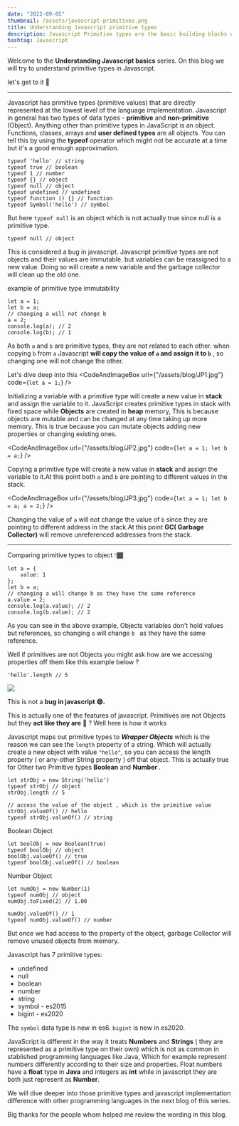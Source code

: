 ```yaml
---
date: "2022-09-05"
thumbnail: /assets/javascript-primitives.png
title: Understanding Javascript primitive types
description: Javascript Primitive types are the basic building blocks of Javascript. We will try to understand how they work.
hashtag: Javascript
---
```

Welcome to the **Understanding Javascript basics** series. On this blog we will try to understand primitive types in Javascript. 

let's get to it 🙂

---


Javascript has primitive types (primitive values) that are directly represented at the lowest level of the language implementation.
Javascript in general has two types of data types - **primitive** and **non-primitive** (Object).
Anything other than primitive types in JavaScript is an object. Functions, classes, arrays and **user defined types** are all objects.
You can tell this by using the **typeof** operator which might not be accurate at a time but it's a good enough approximation.

```
typeof 'hello' // string
typeof true // boolean
typeof 1 // number
typeof {} // object
typeof null // object
typeof undefined // undefined
typeof function () {} // function
typeof Symbol('hello') // symbol
```

But here `typeof null` is an object which is not actually true since null is a primitive type.

```
typeof null // object
```

This is considered a bug in javascript.
Javascript primitive types are not objects and their values are immutable. but variables can be reassigned to a new value.
Doing so will create a new variable and the garbage collector will clean up the old one.

example of primitive type immutability
```
let a = 1;
let b = a;
// changing a will not change b
a = 2;
console.log(a); // 2
console.log(b); // 1
```
As both `a` and `b` are primitive types, they are not related to each other.
when copying `b` from `a` Javascript **will copy the value of `a` and assign it to `b`** , so changing one will not change the other.


Let's dive deep into this
<CodeAndImageBox url={"/assets/blog/JP1.jpg"} code={`
let a = 1;
`}
/>


Initializing a variable with a primitive type will create a new value in **stack** and assign the variable to it. JavaScript creates primitive types in stack with fixed space while **Objects** are created in **heap** memory, This is because objects are mutable and can be changed at any time taking up more memory.
This is true because you can mutate objects adding new properties or changing existing ones.


<CodeAndImageBox url={"/assets/blog/JP2.jpg"} code={`
let a = 1;
let b = a;
`}
/>


Copying a primitive type will create a new value in **stack** and assign the variable to it.At this point both `a` and `b` are pointing to different values in the stack.


<CodeAndImageBox url={"/assets/blog/JP3.jpg"} code={`
let a = 1;
let b = a;
a = 2;
`}
/>


Changing the value of `a` will not change the value of `b` since they are pointing to different address in the stack.At this point **GC( Garbage Collector)** will remove unreferenced addresses from the stack.

---
Comparing primitive types to object 👇🏾
```
let a = {
    value: 1
};
let b = a;
// changing a will change b as they have the same reference
a.value = 2;
console.log(a.value); // 2
console.log(b.value); // 2
``` 
As you can see in the above example, Objects variables don't hold values but references, so changing `a` will change `b ` as they have the same reference.

Well if primitives are not Objects you might ask how are we accessing properties off them like this example below ?
```
'hello'.length // 5
```

<img src="https://media.giphy.com/media/3o7btPCcdNniyf0ArS/giphy.gif" />
<br />


This is not a **bug in javascript 😄.**


This is actually one of the features of javascript. Primitives are not Objects but they **act like they are** 🤔 ? Well here is how it works

Javascript maps out primitive types to **_Wrapper Objects_** which is the reason we can see the `length` property of a string.
Which will actually create a new object with value `"hello"`, so you can access the length property ( or any-other String property ) off that object. This is actually true for Other two Primitive types **Boolean** and **Number** .

```
let strObj = new String('hello')
typeof strObj // object
strObj.length // 5

// access the value of the object , which is the primitive value
strObj.valueOf() // hello
typeof strObj.valueOf() // string
```

Boolean Object
```
let boolObj = new Boolean(true)
typeof boolObj // object
boolObj.valueOf() // true
typeof boolObj.valueOf() // boolean
```
Number Object
```
let numObj = new Number(1)
typeof numObj // object
numObj.toFixed(2) // 1.00

numObj.valueOf() // 1
typeof numObj.valueOf() // number
```

But once we had access to the property of the object, garbage Collector will remove unused objects from memory.

Javascript has 7 primitive types:

- undefined
- null
- boolean
- number
- string
- symbol - es2015
- bigint - es2020


The `symbol` data type is new in es6.
`bigint` is new in es2020.

JavaScript is different in the way it treats **Numbers** and **Strings** ( they are represented as a primitive type on their own) which 
is not as common in stablished programming languages like Java, Which for example represent numbers differently according to their size and properties.
Float numbers have a **float** type in **Java** and integers as **int** while in javascript they are both just represent as **Number**.


We will dive deeper into those primitive types and javascript implementation difference with other programming languages in the next blog of this series.

Big thanks for the people whom helped me review the wording in this blog.